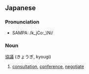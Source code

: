 ==Japanese==
===Pronunciation===
*SAMPA: /k_jCo:_\Ni/

===Noun===
[[協]][[議]] (きょうぎ, kyougi)

# [[consultation]], [[conference]], [[negotiate]]